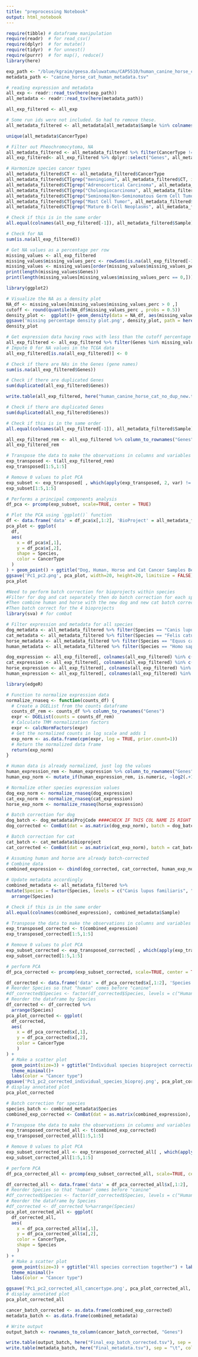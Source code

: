 ```yaml
---
title: "preprocessing Notebook"
output: html_notebook
---
```

```r
require(tibble) # dataframe manipulation
require(readr)  # for read_csv()
require(dplyr)  # for mutate()
require(tidyr)  # for unnest()
require(purrr)  # for map(), reduce()
library(here)
```

```r
exp_path <- "/blue/kgraim/geesa.daluwatumu/CAP5510/human_canine_horse_cat_new.tsv"
metadata_path <- "canine_horse_cat_human_metadata.tsv"
```


```r
# reading expression and metadata
all_exp <- readr::read_tsv(here(exp_path))
all_metadata <- readr::read_tsv(here(metadata_path))
```

```r
all_exp_filtered <- all_exp 

# Some run ids were not included. So had to remove these.
all_metadata_filtered <- all_metadata[all_metadata$Sample %in% colnames(all_exp_filtered),]
```


```r
unique(all_metadata$CancerType)
```
```r
# Filter out Pheochromocytoma, NA
all_metadata_filtered <- all_metadata_filtered %>% filter(CancerType != "Pheochromocytoma" | CancerType !="NA")
all_exp_filtered<- all_exp_filtered %>% dplyr::select("Genes", all_metadata_filtered$Sample)

# Harmonize species cancer types
all_metadata_filtered$CT <- all_metadata_filtered$CancerType
all_metadata_filtered$CT[grep("meningioma", all_metadata_filtered$CT, ignore.case = TRUE)] <- "Meningioma"
all_metadata_filtered$CT[grep("Adrenocortical Carcinoma", all_metadata_filtered$CT, ignore.case = TRUE)] <- "Adrenal Tumor"
all_metadata_filtered$CT[grep("Cholangiocarcinoma", all_metadata_filtered$CT, ignore.case = TRUE)] <- "Hepatobiliary Cancer"
all_metadata_filtered$CT[grep("Seminoma|Non-Seminomatous Germ Cell Tumor", all_metadata_filtered$CT, ignore.case = TRUE)] <- "Germ Cell Tumor"
all_metadata_filtered$CT[grep("Mast Cell Tumor", all_metadata_filtered$CT, ignore.case = TRUE)] <- "Leukemia"
all_metadata_filtered$CT[grep("Mature B-Cell Neoplasms", all_metadata_filtered$CT, ignore.case = TRUE)] <- "Lymphoma"
```

```r
# Check if this is in the same order
all.equal(colnames(all_exp_filtered[-1]), all_metadata_filtered$Sample)
```

```r
# Check for NA 
sum(is.na(all_exp_filtered))
```

```r
# Get NA values as a percentage per row
missing_values <- all_exp_filtered
missing_values$missing_values_perc <- rowSums(is.na(all_exp_filtered[-1])) / ncol(all_exp_filtered[-1]) * 100
missing_values <- missing_values[order(missing_values$missing_values_perc, decreasing = TRUE),]
print(length(missing_values$Genes))
print(length(missing_values[missing_values$missing_values_perc == 0,]))
```

```r
library(ggplot2)

# Visualize the NA as a density plot
NA_df <- missing_values[missing_values$missing_values_perc > 0 ,]
cutoff <- round(quantile(NA_df$missing_values_perc , probs = 0.5))
density_plot <-  ggplot()+ geom_density(data = NA_df, aes(missing_values_perc), colour=c("blue")) + ggtitle("Missing Value Percentage Distribution") + labs(y = "Density", x = "Percentage (%)") + geom_vline(xintercept = cutoff, color = 'red') +  annotate(geom = 'text', x = cutoff, y = 0.025, color = 'red', label = paste0(cutoff, '%'), hjust = -0.1)
ggsave('missing percentage density plot.png', density_plot, path = here(plot_folder))
density_plot
```

```r
# Get expression data having rows with less than the cutoff percentage for missing data
all_exp_filtered <- all_exp_filtered %>% filter(Genes %in% missing_values[missing_values$missing_values_perc <= cutoff ,]$Genes)
# Impute 0 for NA values in the TCGA data
all_exp_filtered[is.na(all_exp_filtered)] <- 0
```

```r
# Check if there are NAs in the Genes (gene names)
sum(is.na(all_exp_filtered$Genes))

# Check if there are duplicated Genes
sum(duplicated(all_exp_filtered$Genes))
```

```r
write.table(all_exp_filtered, here("human_canine_horse_cat_no_dup_new.tsv"), sep = "\t", col.names = TRUE, row.names = FALSE)
```

```r
# Check if there are duplicated Genes
sum(duplicated(all_exp_filtered$Genes))

# Check if this is in the same order
all.equal(colnames(all_exp_filtered[-1]), all_metadata_filtered$Sample)
```

```r
all_exp_filtered_rem <- all_exp_filtered %>% column_to_rownames("Genes")
all_exp_filtered_rem
```

```r
# Transpose the data to make the observations in columns and variables in rows
exp_transposed <- t(all_exp_filtered_rem)
exp_transposed[1:5,1:5]
```

```r
# Remove 0 values to plot PCA
exp_subset <- exp_transposed[ , which(apply(exp_transposed, 2, var) != 0)]
exp_subset[1:5,1:5]
```
```r
# Performs a principal components analysis
df_pca <- prcomp(exp_subset, scale=TRUE, center = TRUE)
```

```r
# Plot the PCA using `ggplot()` function
df <- data.frame('data' = df_pca$x[,1:2], 'BioProject' = all_metadata_filtered$Sample, 'Species' = all_metadata_filtered$Species, 'CancerType' = all_metadata_filtered$CT)
pca_plot <- ggplot(
  df,
  aes(
    x = df_pca$x[,1],
    y = df_pca$x[,2],
    shape = Species,
    color = CancerType
  )
) + geom_point() + ggtitle("Dog, Human, Horse and Cat Cancer Samples Before Batch Correction")  + labs(y= "PC2", x = "PC1")
ggsave('Pc1_pc2.png', pca_plot, width=20, height=20, limitsize = FALSE)
pca_plot
```

```r
#Need to perform batch correction for bioprojects within species
#Filter for dog and cat separately then do batch correction for each species bioprojects
#Then combine human and horse with the new dog and new cat batch corrections
#Then batch correct for the 4 bioprojects 
library(sva) # for combat 

# Filter expression and metadata for all species
dog_metadata <- all_metadata_filtered %>% filter(Species == "Canis lupus familiaris")
cat_metadata <- all_metadata_filtered %>% filter(Species == "Felis catus")
horse_metadata <- all_metadata_filtered %>% filter(Species == "Equus caballus")
human_metadata <- all_metadata_filtered %>% filter(Species == "Homo sapiens")

dog_expression <- all_exp_filtered[, colnames(all_exp_filtered) %in% c("Genes", dog_metadata$Sample)]
cat_expression <- all_exp_filtered[, colnames(all_exp_filtered) %in% c("Genes", cat_metadata$Sample)]
horse_expression <- all_exp_filtered[, colnames(all_exp_filtered) %in% c("Genes", horse_metadata$Sample)]
human_expression <- all_exp_filtered[, colnames(all_exp_filtered) %in% c("Genes", human_metadata$Sample)]
```

```r
library(edgeR)

# Function to normalize expression data
normalize_rnaseq <- function(counts_df) {
  # Create a DGEList from the counts dataframe
  counts_df_rem <- counts_df %>% column_to_rownames("Genes")
  expr <- DGEList(counts = counts_df_rem)
  # Calculate TMM normalization factors
  expr <- calcNormFactors(expr)
  # Get the normalized counts in log scale and adds 1
  exp_norm <- as.data.frame(cpm(expr, log = TRUE, prior.count=1))
  # Return the normalized data frame
  return(exp_norm)
}

# Human data is already normalized, just log the values
human_expression_rem <- human_expression %>% column_to_rownames("Genes")
human_exp_norm <- mutate_if(human_expression_rem, is.numeric, ~log2(.+1))

# Normalize other species expression values
dog_exp_norm <- normalize_rnaseq(dog_expression)
cat_exp_norm <- normalize_rnaseq(cat_expression)
horse_exp_norm <- normalize_rnaseq(horse_expression)
```

```r
# Batch correction for dog
dog_batch <- dog_metadata$ProjCode ####CHECK IF THIS COL NAME IS RIGHT
dog_corrected <- ComBat(dat = as.matrix(dog_exp_norm), batch = dog_batch, mod = model.matrix(~1, data = dog_metadata))

# Batch correction for cat
cat_batch <- cat_metadata$bioproject
cat_corrected <- ComBat(dat = as.matrix(cat_exp_norm), batch = cat_batch, mod = model.matrix(~1, data = cat_metadata))
```

```r
# Assuming human and horse are already batch-corrected
# Combine data
combined_expression <- cbind(dog_corrected, cat_corrected, human_exp_norm, horse_exp_norm)

# Update metadata accordingly
combined_metadata <- all_metadata_filtered %>%
mutate(Species = factor(Species, levels = c("Canis lupus familiaris", "Felis catus", "Homo sapiens", "Equus caballus"))) %>%
  arrange(Species)
```

```r
# Check if this is in the same order
all.equal(colnames(combined_expression), combined_metadata$Sample)
```

```r
# Transpose the data to make the observations in columns and variables in rows
exp_transposed_corrected <- t(combined_expression)
exp_transposed_corrected[1:5,1:5]
```

```r
# Remove 0 values to plot PCA
exp_subset_corrected <- exp_transposed_corrected[ , which(apply(exp_transposed_corrected, 2, var) != 0)]
exp_subset_corrected[1:5,1:5]
```

```r
# perform PCA
df_pca_corrected <- prcomp(exp_subset_corrected, scale=TRUE, center = TRUE)
```

```r
df_corrected <- data.frame('data' = df_pca_corrected$x[,1:2], 'Species' = combined_metadata$Species, 'CancerType' = combined_metadata$CT)
# Reorder Species so that "human" comes before "canine"
#df_corrected$Species <- factor(df_corrected$Species, levels = c("Human", "Canine"))
# Reorder the dataframe by Species
df_corrected <- df_corrected %>%
  arrange(Species)
pca_plot_corrected <- ggplot(
  df_corrected,
  aes(
    x = df_pca_corrected$x[,1],
    y = df_pca_corrected$x[,2],
    color = CancerType
    )
) +
  # Make a scatter plot
  geom_point(size=3) + ggtitle("Individual species bioproject correction") + labs(y= "PC2", x = "PC1") +
  theme_minimal()+
  labs(color = "Cancer type")
ggsave('Pc1_pc2_corrected_individual_species_bioproj.png', pca_plot_corrected, width=20, height=20, limitsize = FALSE)
# display annotated plot
pca_plot_corrected
```

```r
# Batch correction for species
species_batch <- combined_metadata$Species 
combined_exp_corrected <- ComBat(dat = as.matrix(combined_expression), batch = species_batch, mod = model.matrix(~1, data = combined_metadata))
```

```r
# Transpose the data to make the observations in columns and variables in rows
exp_transposed_corrected_all <- t(combined_exp_corrected)
exp_transposed_corrected_all[1:5,1:5]
```

```r
# Remove 0 values to plot PCA
exp_subset_corrected_all <- exp_transposed_corrected_all[ , which(apply(exp_transposed_corrected_all, 2, var) != 0)]
exp_subset_corrected_all[1:5,1:5]
```

```r
# perform PCA
df_pca_corrected_all <- prcomp(exp_subset_corrected_all, scale=TRUE, center = TRUE)
```

```r
df_corrected_all <- data.frame('data' = df_pca_corrected_all$x[,1:2], 'Species' = combined_metadata$Species, 'CancerType' = combined_metadata$CT)
# Reorder Species so that "human" comes before "canine"
#df_corrected$Species <- factor(df_corrected$Species, levels = c("Human", "Canine"))
# Reorder the dataframe by Species
#df_corrected <- df_corrected %>%arrange(Species)
pca_plot_corrected_all <- ggplot(
  df_corrected_all,
  aes(
    x = df_pca_corrected_all$x[,1],
    y = df_pca_corrected_all$x[,2],
    color = CancerType,
    shape = Species
    )
) +
  # Make a scatter plot
  geom_point(size=3) + ggtitle("All species correction together") + labs(y= "PC2", x = "PC1") +
  theme_minimal()+
  labs(color = "Cancer type")

ggsave('Pc1_pc2_corrected_all_cancertype.png', pca_plot_corrected_all, width=20, height=20, limitsize = FALSE)
# display annotated plot
pca_plot_corrected_all
```

```r
cancer_batch_corrected <- as.data.frame(combined_exp_corrected)
metadata_batch <- as.data.frame(combined_metadata)

# Write output
output_batch <- rownames_to_column(cancer_batch_corrected, "Genes")
```

```r
write.table(output_batch, here("Final_exp_batch_corrected.tsv"), sep = "\t", col.names = TRUE, row.names = FALSE)
write.table(metadata_batch, here("Final_metadata.tsv"), sep = "\t", col.names = TRUE, row.names = FALSE)
```

